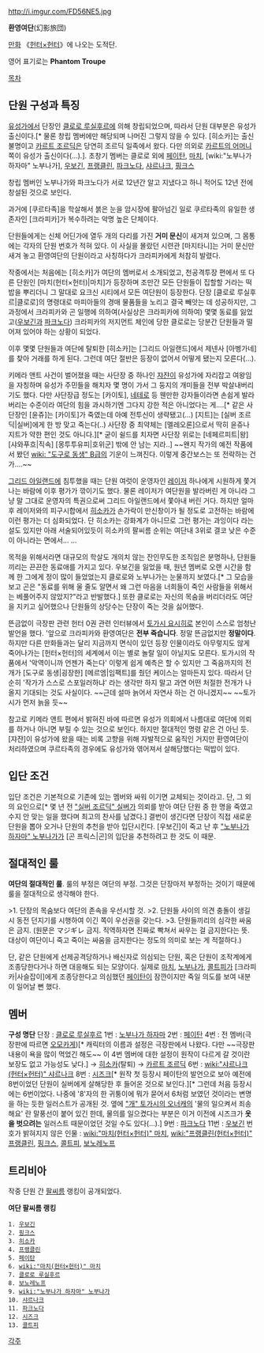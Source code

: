 http://i.imgur.com/FD56NE5.jpg

'''환영여단'''(幻影旅団) 

[[만화]] 《[[헌터×헌터]]》에 나오는 도적단.

영어 표기로는 '''Phantom Troupe'''

[[목차]]

== 단원 구성과 특징 ==
[[유성가]]에서 단장인 [[클로로 루실후르]]에 의해 창립되었으며, 따라서 단원 대부분은 유성가 출신이다.[* 물론 창립 멤버에만 해당되며 나머진 그렇지 않을 수 있다. [히소카]는 출신 불명이고 [[카르트 조르딕]]은 당연히 조르딕 일족에서 왔다. 다만 의외로 [[키쿄우 조르딕|카르트의 어머니]] 쪽이 유성가 출신이다(...).]. 초창기 멤버는 클로로 외에 [[페이탄]], [[마치]], [wiki:"노부나가 하자마" 노부나가], [[우보긴]], [[프랭클린]], [[파크노다]], [[샤르나크]], [[핑크스]]

창립 멤버인 노부나가와 파크노다가 서로 12년간 알고 지냈다고 하니 적어도 12년 전에 창설된 것으로 보인다.

과거에 [쿠르타족]을 학살해서 붉은 눈을 암시장에 팔아넘긴 일로 쿠르타족의 유일한 생존자인 [크라피카]가 복수하려는 악명 높은 단체이다.

단원들에게는 신체 어딘가에 열두 개의 다리를 가진 '''거미 문신'''이 새겨져 있으며, 그 몸통에는 각자의 단원 번호가 적혀 있다. 이 사실을 몰랐던 시련관 [마지타니]는 거미 문신만 새겨 놓고 환영여단의 단원이라고 사칭하다가 크라피카에게 처참히 발렸다.

작중에서는 처음에는 [히소카]가 여단의 멤버로서 소개되었고, 천공격투장 편에서 또 다른 단원인 [마치(헌터×헌터)|마치]가 등장하며 조만간 모든 단원들이 집할할 거라는 떡밥을 뿌리더니 그 말대로 요크신 시티에서 모든 여단원이 등장한다. 단장 [클로로 루실후르|클로로]의 명령대로 마피아들의 경매 물품들을 노리고 결국 빼앗는 데 성공하지만, 그 과정에서 크라피카와 곤 일행에 의하여(사실상은 크라피카에 의하여) 몇몇 동료를 잃었고([[우보긴]]과 [[파크노다]]) 크라피카의 저지먼트 체인에 당한 클로로는 당분간 단원들과 떨어져 있어야 하는 상황이 되었다.

이후 몇몇 단원들과 여단에 탈퇴한 [히소카]는 [그리드 아일랜드]에서 제넨사 [아벵가네]를 찾아 거래를 하게 된다. 그런데 여단 절반은 등장이 없어서 어떻게 됐는지 모른다(…).

키메라 앤트 사건이 벌어졌을 때는 사단장 중 하나인 [[쟈쟌]]이 유성가에 자리잡고 여왕임을 자칭하며 유성가 주민들을 해치자 몇 명이 가서 그 둥지의 개미들을 전부 박살내버리기도 했다. 다만 사단장급 정도는 [카이토], [[아이작 네테로|네테로]] 등 웬만한 강자들이라면 손쉽게 발라버리는 수준이라 여단의 힘을 과시하기엔 그다지 강한 적은 아니었다는 게….[* 같은 사단장인 [윤쥬]는 [카이토]가 죽였는데 아예 전투신이 생략됐고(...) [지트]는 [실버 조르딕|실버]에게 한 방 맞고 죽는다(..) 사단장 중 최약체는 [멜레오론]으로서 딱히 윤쥬나 지트가 약한 편인 것도 아니다.][* 굳이 쉴드를 치자면 사단장 위로는 [네페르피트|왕] [샤와푸흐|직속] [몽투투유피|호위군] 밖에 안 남는 지라..] ~~왠지 작가의 예전 작품에서 봤던 [[wiki: "도구로 동생" B급]]의 기운이 느껴진다. 이렇게 중간보스는 또 전락하는 건가….~~

[[그리드 아일랜드]]에 침투했을 때는 단원 여럿이 운영자인 [[레이저(헌터×헌터)|레이저]] 하나에게 시원하게 쫓겨나는 바람에 이후 평가가 깎이기도 했다. 물론 레이저가 여단원을 발라버린 게 아니라 그냥 말 그대로 운영자의 특권으로써 그리드 아일랜드에서 쫓아내 버린 거다. 하지만 얼마 후 레이저와의 피구시합에서 [[히소카]]가 손가락이 만신창이가 될 정도로 고전하는 바람에 이런 평가는 더 심화되었다. 단 히소카는 강화계가 아니므로 그런 평가는 과잉이다 라는 설도 있지만 아래 서술되어있듯이 히소카의 팔씨름 순위는 여단내 3위로 결코 낮은 수준이 아니라는 면에서... ...  

목적을 위해서라면 대규모의 학살도 개의치 않는 잔인무도한 조직임은 분명하나, 단원들끼리는 끈끈한 동료애를 가지고 있다. 우보긴을 잃었을 때, 원년 멤버로 오랜 시간을 함께 한 그에게 정이 많이 들었었는지 클로로와 노부나가는 눈물까지 보였다.[* 그 모습을 보고 곤은 "동료를 위해 울 줄도 알면서 왜 그런 마음을 너희들이 죽인 사람들을 위해서는 베풀어주지 않았지?"라고 반발했다.] 또한 클로로는 자신의 목숨을 버리더라도 여단을 지키고 싶어했으나 단원들의 상당수는 단장이 죽는 것을 싫어했다.   

뜬금없이 극장판 관련 헌터 0권 관련 인터뷰에서 [[토가시 요시히로]] 본인이 스스로 엄청난 발언을 했다. '앞으로 크라피카와 환영여단은 '''전부 죽습니다'''. 정말 뜬금없지만 '''정말이다'''. 하지만 다른 만화들과는 달리 지금까지 면식이 있던 등장 인물이라도 아무렇지도 않게 죽어나가는 [헌터×헌터]의 세계에서 이는 별로 놀랄 일이 아닐지도 모른다. 토가시의 작품에서 '악역이니까 언젠가 죽는다' 이렇게 쉽게 예측은 할 수 있지만 그 죽음까지의 전개가 [도구로 동생|굉장한] [메르엠|임팩트]를 줬던 케이스는 얼마든지 있다. 따라서 단순히 '작가가 스스로 스포일러하냐' 라는 생각만 하지 말고 과연 어떤 처절한 전개가 나올지 기대되는 것도 사실이다. ~~근데 설마 늙어서 자연사 하는 건 아니겠지~~ ~~토가시가 먼저 늙을 듯~~

참고로 키메라 앤트 편에서 밝혀진 바에 따르면 유성가 의회에서 나름대로 여단에 의뢰를 하거나 아니면 부릴 수 있는 것으로 보인다. 하지만 절대적인 명령 같은 건 아닌 듯. [쟈쟌]이 유성가에 왔을 때는 비록 고향을 위해 자발적으로 움직인 거지만 환영여단이 처리하였으며 쿠르타족의 경우에도 유성가와 엮어져서 살해당했다는 떡밥이 있다. 

== 입단 조건 ==
입단 조건은 기본적으로 기존에 있는 멤버와 싸워 이기면 교체되는 것이라고. 단, 그 외의 요인으로[* 몇 년 전 [["실버 조르딕" 실버]]가 의뢰를 받아 여단 단원 중 한 명을 죽였고 수지 안 맞는 일을 했다며 최고의 찬사를 남겼다.] 결번이 생긴다면 단장이 직접 새로운 단원을 뽑아 오거나 단원의 추천을 받아 입단시킨다. [우보긴]이 죽고 난 후 [["노부나가 하자마" 노부나가]]가 [곤 프릭스|곤]의 입단을 추천하려고 한 것도 이 때문.

== 절대적인 룰 ==
'''여단의 절대적인 룰'''. 룰의 부정은 여단의 부정. 그것은 단장마저 부정하는 것이기 때문에 룰을 절대적으로 생각해야 한다.

>1. 단장의 목숨보다 여단의 존속을 우선시할 것.
>2. 단원들 사이의 의견 충돌이 생길 시 동전 던지기를 시행하여 이긴 쪽이 우선권을 갖는다.
>3. 단원들끼리의 심각한 싸움은 금지. (원문은 マジギレ 금지. 직역하자면 진짜로 빡쳐서 싸우는 걸 금지한다는 뜻. 대상이 여단이니 죽고 죽이는 싸움을 금지한다는 정도의 의미로 보는 게 적절하다.)

단, 같은 단원에게 선제공격당하거나 배신자로 의심되는 단원, 혹은 단원이 조작계에게 조종당한다거나 하면 대응해도 되는 모양이다. 실제로 [[마치]], [[노부나가]], [[콜트피]]가 [크라피카|사슬잡이]에게 조종당한다고 의심했던 [[페이탄]]이 잠깐이지만 죽일 의도를 보여 내분이 일어날 뻔 했다.

== 멤버 ==
'''구성 명단'''
단장 : [[클로로 루실후르]]
1번 : [[노부나가 하자마]]
2번 : [[페이탄]]
4번 : 전 멤버(극장판에 따르면 [[오모카게]])[* 캐릭터의 이름과 설정은 극장판에서 나왔다. 다만 ~~극장판 내용이 욕을 많이 먹었긴 해도~~ 이 4번 멤버에 대한 설정이 원작이 다르게 갈 것이란 보장도 없고 가능성도 낮다.] → [[히소카]](탈퇴) → [[카르트 조르딕]]
6번 : [[wiki:"샤르나크(헌터×헌터)" 샤르나크]]
8번 : [[시즈크]][* 원작 첫 등장시 페이탄의 발언으로 보아 예전에 8번이었던 단원이 실버에게 살해당한 후 들어온 것으로 보인다.][* 그런데 처음 등장시에는 6번이었다. 나중에 '8'자의 한 귀퉁이에 뭐가 묻어서 6처럼 보였던 것이라는 변명을 하는 듯한 일러스트가 공개된 것. 옆에 [["개" 토가시의 오너캐]]의 '물의 일으켜서 죄송해요' 란 말풍선이 붙어 있긴 한데, 물의를 일으켰다는 부분은 이거 이전에 시즈크가 '''옷을 벗으려는''' 일러스트 때문이었던 것일 수도 있다(…).]
9번 : [[파크노다]]
11번 : [[우보긴]]
번호가 밝혀지지 않은 인물 : [[wiki:"마치(헌터×헌터)" 마치]], [[wiki:"프랭클린(헌터×헌터)" 프랭클린]], [[핑크스]], [[콜트피]], [[보노레노프]]

== 트리비아 ==
작중 단원 간 [[팔씨름]] 랭킹이 공개되었다.

'''여단 팔씨름 랭킹'''

 1. [[우보긴]]
 2. [[핑크스]]
 3. [[히소카]]
 4. [[프랭클린]]
 5. [[페이탄]]
 6. [[wiki:"마치(헌터×헌터)" 마치]]
 7. [[클로로 루실후르]]
 8. [[보노레노프]]
 9. [[wiki:"노부나가 하자마" 노부나가]]
 10. [[샤르나크]]
 11. [[파크노다]]
 12. [[시즈크]]
 13. [[콜트피]]


[[각주]]
